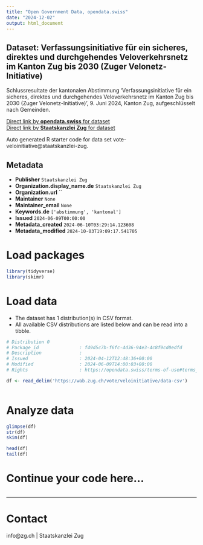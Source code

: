 ```yaml
---
title: "Open Government Data, opendata.swiss"
date: "2024-12-02"
output: html_document
---
```


## Dataset: Verfassungsinitiative für ein sicheres, direktes und durchgehendes Veloverkehrsnetz im Kanton Zug bis 2030 (Zuger Velonetz-Initiative)

Schlussresultate der kantonalen Abstimmung 'Verfassungsinitiative für ein sicheres, direktes und durchgehendes Veloverkehrsnetz im Kanton Zug bis 2030 (Zuger Velonetz-Initiative)', 9. Juni 2024, Kanton Zug, aufgeschlüsselt nach Gemeinden.

[Direct link by **opendata.swiss** for dataset](https://opendata.swiss/de/dataset/verfassungsinitiative-fur-ein-sicheres-direktes-und-durchgehendes-veloverkehrsnetz-im-kanton-zu)<br>
[Direct link by **Staatskanzlei Zug** for dataset](https://wab.zug.ch/vote/veloinitiative/data)

Auto generated R starter code for data set vote-veloinitiative@staatskanzlei-zug.

## Metadata

- **Publisher** `Staatskanzlei Zug`
- **Organization.display_name.de** `Staatskanzlei Zug`
- **Organization.url** ``
- **Maintainer** `None`
- **Maintainer_email** `None`
- **Keywords.de** `['abstimmung', 'kantonal']`
- **Issued** `2024-06-09T00:00:00`
- **Metadata_created** `2024-06-10T03:29:14.123608`
- **Metadata_modified** `2024-10-03T19:09:17.541705`


# Load packages

```r

library(tidyverse)
library(skimr)

```

# Load data

-   The dataset has 1 distribution(s) in CSV format.
-   All available CSV distributions are listed below and can be read into a tibble.

```r

# Distribution 0
# Package_id               : f49d5c7b-f6fc-4d36-94e3-4c8f9cd0edfd
# Description              : 
# Issued                   : 2024-04-12T12:48:36+00:00
# Modified                 : 2024-06-09T14:00:03+00:00
# Rights                   : https://opendata.swiss/terms-of-use#terms_by

df <- read_delim('https://wab.zug.ch/vote/veloinitiative/data-csv')



```

# Analyze data

```r

glimpse(df)
str(df)
skim(df)

head(df)
tail(df)

```

# Continue your code here...

```r

```

------------------------------------------------------------------------

# Contact

info@zg.ch | Staatskanzlei Zug
